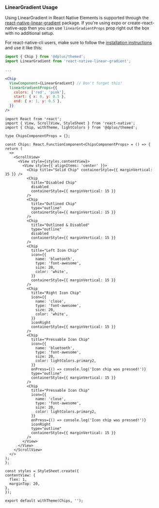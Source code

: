 <!-- The react-native-linear-gradient is not configured with snack so the usage guide is added here to be displayed in documentation. -->

### LinearGradient Usage

Using LinearGradient in React Native Elements is supported through the
[react-native-linear-gradient](https://github.com/react-native-community/react-native-linear-gradient)
package. If you're using expo or create-react-native-app then you can use
`linearGradientProps` prop right out the box with no additional setup.

For react-native-cli users, make sure to follow the
[installation instructions](https://github.com/react-native-community/react-native-linear-gradient#add-it-to-your-project)
and use it like this:

```jsx
import { Chip } from '@dplus/themed';
import LinearGradient from 'react-native-linear-gradient';

...

<Chip
  ViewComponent={LinearGradient} // Don't forget this!
  linearGradientProps={{
    colors: ['red', 'pink'],
    start: { x: 0, y: 0.5 },
    end: { x: 1, y: 0.5 },
  }}
/>
```

```SnackPlayer name=RNE Chip
import React from 'react';
import { View, ScrollView, StyleSheet } from 'react-native';
import { Chip, withTheme, lightColors } from '@dplus/themed';

type ChipsComponentProps = {};

const Chips: React.FunctionComponent<ChipsComponentProps> = () => {
return (
  <>
    <ScrollView>
      <View style={styles.contentView}>
        <View style={{ alignItems: 'center' }}>
          <Chip title="Solid Chip" containerStyle={{ marginVertical: 15 }} />
          <Chip
            title="Disabled Chip"
            disabled
            containerStyle={{ marginVertical: 15 }}
          />
          <Chip
            title="Outlined Chip"
            type="outline"
            containerStyle={{ marginVertical: 15 }}
          />
          <Chip
            title="Outlined & Disabled"
            type="outline"
            disabled
            containerStyle={{ marginVertical: 15 }}
          />
          <Chip
            title="Left Icon Chip"
            icon={{
              name: 'bluetooth',
              type: 'font-awesome',
              size: 20,
              color: 'white',
            }}
            containerStyle={{ marginVertical: 15 }}
          />
          <Chip
            title="Right Icon Chip"
            icon={{
              name: 'close',
              type: 'font-awesome',
              size: 20,
              color: 'white',
            }}
            iconRight
            containerStyle={{ marginVertical: 15 }}
          />
          <Chip
            title="Pressable Icon Chip"
            icon={{
              name: 'bluetooth',
              type: 'font-awesome',
              size: 20,
              color: lightColors.primary2,
            }}
            onPress={() => console.log('Icon chip was pressed!')}
            type="outline"
            containerStyle={{ marginVertical: 15 }}
          />
          <Chip
            title="Pressable Icon Chip"
            icon={{
              name: 'close',
              type: 'font-awesome',
              size: 20,
              color: lightColors.primary2,
            }}
            onPress={() => console.log('Icon chip was pressed!')}
            iconRight
            type="outline"
            containerStyle={{ marginVertical: 15 }}
          />
        </View>
      </View>
    </ScrollView>
  </>
);
};

const styles = StyleSheet.create({
contentView: {
  flex: 1,
  marginTop: 20,
},
});

export default withTheme(Chips, '');
```
